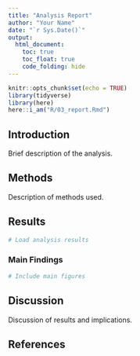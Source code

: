 ```yaml
---
title: "Analysis Report"
author: "Your Name"
date: "`r Sys.Date()`"
output: 
  html_document:
    toc: true
    toc_float: true
    code_folding: hide
---
```


```r
knitr::opts_chunk$set(echo = TRUE)
library(tidyverse)
library(here)
here::i_am("R/03_report.Rmd")
```

## Introduction

Brief description of the analysis.

## Methods

Description of methods used.

## Results

```r
# Load analysis results
```

### Main Findings

```r
# Include main figures
```

## Discussion

Discussion of results and implications.

## References
